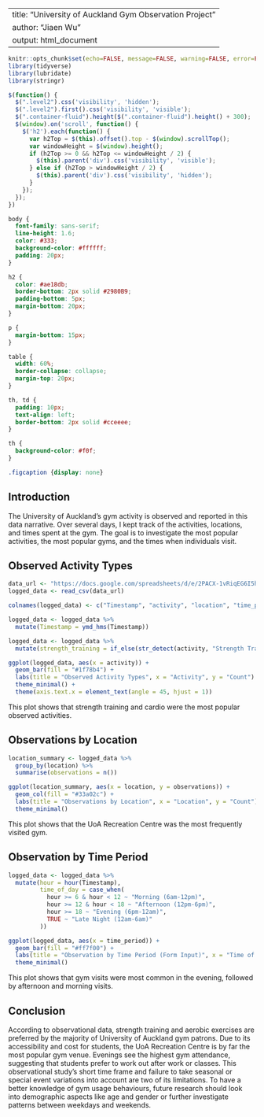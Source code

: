 
---
title: "University of Auckland Gym Observation Project"
author: "Jiaen Wu"
output: html_document
---

<script src="https://code.jquery.com/jquery-3.7.1.min.js" integrity="sha256-/JqT3SQfawRcv/BIHPThkBvs0OEvtFFmqPF/lYI/Cxo=" crossorigin="anonymous"></script>

```r
knitr::opts_chunk$set(echo=FALSE, message=FALSE, warning=FALSE, error=FALSE)
library(tidyverse)
library(lubridate)
library(stringr)
```

```js
$(function() {
  $(".level2").css('visibility', 'hidden');
  $(".level2").first().css('visibility', 'visible');
  $(".container-fluid").height($(".container-fluid").height() + 300);
  $(window).on('scroll', function() {
    $('h2').each(function() {
      var h2Top = $(this).offset().top - $(window).scrollTop();
      var windowHeight = $(window).height();
      if (h2Top >= 0 && h2Top <= windowHeight / 2) {
        $(this).parent('div').css('visibility', 'visible');
      } else if (h2Top > windowHeight / 2) {
        $(this).parent('div').css('visibility', 'hidden');
      }
    });
  });
})
```

```css
body {
  font-family: sans-serif;
  line-height: 1.6;
  color: #333;
  background-color: #ffffff;
  padding: 20px;
}

h2 {
  color: #ae18db;
  border-bottom: 2px solid #2980B9;
  padding-bottom: 5px;
  margin-bottom: 20px;
}

p {
  margin-bottom: 15px;
}

table {
  width: 60%;
  border-collapse: collapse;
  margin-top: 20px;
}

th, td {
  padding: 10px;
  text-align: left;
  border-bottom: 2px solid #cceeee;
}

th {
  background-color: #f0f;
}

.figcaption {display: none}

```

## Introduction
The University of Auckland's gym activity is observed and reported in this data narrative. Over several days, I kept track of the activities, locations, and times spent at the gym. The goal is to investigate the most popular activities, the most popular gyms, and the times when individuals visit.


## Observed Activity Types

```r

data_url <- "https://docs.google.com/spreadsheets/d/e/2PACX-1vRiqEG6I5hXeg7G_AUod36rHLdspdr5f_EtcdSmT8Z6ztN7D6iJzCp4HL_4Q7Ety9g-i9l6UKqIW8rc/pub?output=csv"
logged_data <- read_csv(data_url)

colnames(logged_data) <- c("Timestamp", "activity", "location", "time_period")

logged_data <- logged_data %>%
  mutate(Timestamp = ymd_hms(Timestamp))

logged_data <- logged_data %>%
  mutate(strength_training = if_else(str_detect(activity, "Strength Training"), "Yes", "No"))

ggplot(logged_data, aes(x = activity)) +
  geom_bar(fill = "#1f78b4") +
  labs(title = "Observed Activity Types", x = "Activity", y = "Count") +
  theme_minimal() +
  theme(axis.text.x = element_text(angle = 45, hjust = 1))
```

This plot shows that strength training and cardio were the most popular observed activities.

## Observations by Location
```r

location_summary <- logged_data %>%
  group_by(location) %>%
  summarise(observations = n())

ggplot(location_summary, aes(x = location, y = observations)) +
  geom_col(fill = "#33a02c") +
  labs(title = "Observations by Location", x = "Location", y = "Count") +
  theme_minimal()
```

This plot shows that the UoA Recreation Centre was the most frequently visited gym.



## Observation by Time Period

```r

logged_data <- logged_data %>%
  mutate(hour = hour(Timestamp),
         time_of_day = case_when(
           hour >= 6 & hour < 12 ~ "Morning (6am-12pm)",
           hour >= 12 & hour < 18 ~ "Afternoon (12pm-6pm)",
           hour >= 18 ~ "Evening (6pm-12am)",
           TRUE ~ "Late Night (12am-6am)"
         ))

ggplot(logged_data, aes(x = time_period)) +
  geom_bar(fill = "#ff7f00") +
  labs(title = "Observation by Time Period (Form Input)", x = "Time of Day", y = "Count") +
  theme_minimal()

```

This plot shows that gym visits were most common in the evening, followed by afternoon and morning visits.

## Conclusion
According to observational data, strength training and aerobic exercises are preferred by the majority of University of Auckland gym patrons. Due to its accessibility and cost for students, the UoA Recreation Centre is by far the most popular gym venue. Evenings see the highest gym attendance, suggesting that students prefer to work out after work or classes. This observational study's short time frame and failure to take seasonal or special event variations into account are two of its limitations. To have a better knowledge of gym usage behaviours, future research should look into demographic aspects like age and gender or further investigate patterns between weekdays and weekends.




